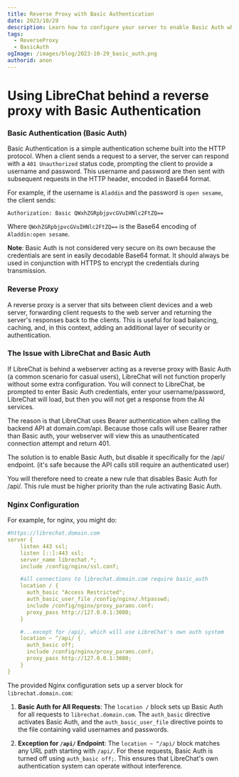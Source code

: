 ```yaml
---
title: Reverse Proxy with Basic Authentication
date: 2023/10/29
description: Learn how to configure your server to enable Basic Auth while disabling it for the /api/ endpoint, ensuring LibreChat's own auth system can operate smoothly.
tags:
  - ReverseProxy
  - BasicAuth
ogImage: /images/blog/2023-10-29_basic_auth.png
authorid: anon
---
```



<BlogHeader />

# Using LibreChat behind a reverse proxy with Basic Authentication

### Basic Authentication (Basic Auth)

Basic Authentication is a simple authentication scheme built into the HTTP protocol. When a client sends a request to a server, the server can respond with a `401 Unauthorized` status code, prompting the client to provide a username and password. This username and password are then sent with subsequent requests in the HTTP header, encoded in Base64 format. 

For example, if the username is `Aladdin` and the password is `open sesame`, the client sends:

```
Authorization: Basic QWxhZGRpbjpvcGVuIHNlc2FtZQ==
```

Where `QWxhZGRpbjpvcGVuIHNlc2FtZQ==` is the Base64 encoding of `Aladdin:open sesame`.

**Note**: Basic Auth is not considered very secure on its own because the credentials are sent in easily decodable Base64 format. It should always be used in conjunction with HTTPS to encrypt the credentials during transmission.

### Reverse Proxy

A reverse proxy is a server that sits between client devices and a web server, forwarding client requests to the web server and returning the server's responses back to the clients. This is useful for load balancing, caching, and, in this context, adding an additional layer of security or authentication.

### The Issue with LibreChat and Basic Auth

If LibreChat is behind a webserver acting as a reverse proxy with Basic Auth (a common scenario for casual users), LibreChat will not function properly without some extra configuration. You will connect to LibreChat, be prompted to enter Basic Auth credentials, enter your username/password, LibreChat will load, but then you will not get a response from the AI services.

The reason is that LibreChat uses Bearer authentication when calling the backend API at domain.com/api. Because those calls will use Bearer rather than Basic auth, your webserver will view this as unauthenticated connection attempt and return 401.

The solution is to enable Basic Auth, but disable it specifically for the /api/ endpoint. (it's safe because the API calls still require an authenticated user)

You will therefore need to create a new rule that disables Basic Auth for /api/. This rule must be higher priority than the rule activating Basic Auth. 

### Nginx Configuration

For example, for nginx, you might do:

```yaml filename="nginx.conf"
#https://librechat.domain.com
server {
	listen 443 ssl;
	listen [::]:443 ssl;
	server_name librechat.*;
	include /config/nginx/ssl.conf;

	#all connections to librechat.domain.com require basic_auth
	location / {
	  auth_basic "Access Restricted";
	  auth_basic_user_file /config/nginx/.htpasswd;
	  include /config/nginx/proxy_params.conf;
	  proxy_pass http://127.0.0.1:3080;
	}

    #...except for /api/, which will use LibreChat's own auth system
	location ~ ^/api/ {
	  auth_basic off;
	  include /config/nginx/proxy_params.conf;
	  proxy_pass http://127.0.0.1:3080;
	}
}
```

The provided Nginx configuration sets up a server block for `librechat.domain.com`:

1. **Basic Auth for All Requests**: The `location /` block sets up Basic Auth for all requests to `librechat.domain.com`. The `auth_basic` directive activates Basic Auth, and the `auth_basic_user_file` directive points to the file containing valid usernames and passwords.

2. **Exception for `/api/` Endpoint**: The `location ~ ^/api/` block matches any URL path starting with `/api/`. For these requests, Basic Auth is turned off using `auth_basic off;`. This ensures that LibreChat's own authentication system can operate without interference.